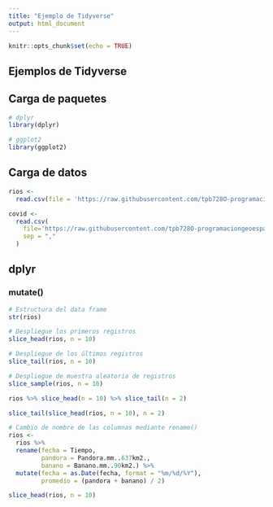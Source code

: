 ```yaml
---
title: "Ejemplo de Tidyverse"
output: html_document
---
```


```r
knitr::opts_chunk$set(echo = TRUE)
```

## Ejemplos de Tidyverse

## Carga de paquetes

```r
# dplyr
library(dplyr)

# ggplot2
library(ggplot2)
```



## Carga de datos

```r
rios <-
  read.csv(file = 'https://raw.githubusercontent.com/tpb728O-programaciongeoespacialr/2021ii/main/datos/hidrologia/fdc/fdc.csv')

covid <- 
  read.csv(
    file='https://raw.githubusercontent.com/tpb728O-programaciongeoespacialr/2021ii/main/datos/minsalud/covid/ultimafecha_CSV_GENERAL.csv', 
    sep = ","
  )
```


## dplyr

### mutate()

```r
# Estructura del data frame
str(rios)
```

```r
# Despliegue los primeros registros
slice_head(rios, n = 10)

# Despliegue de los últimos registros
slice_tail(rios, n = 10)

# Despliegue de muestra aleatoria de registros
slice_sample(rios, n = 10)
```

```r
rios %>% slice_head(n = 10) %>% slice_tail(n = 2)
```

```r
slice_tail(slice_head(rios, n = 10), n = 2)
```

```r
# Cambio de nombre de las columnas mediante rename()
rios <-
  rios %>%
  rename(fecha = Tiempo,
         pandora = Pandora.mm..637km2.,
         banano = Banano.mm..90km2.) %>%
  mutate(fecha = as.Date(fecha, format = "%m/%d/%Y"),
         promedio = (pandora + banano) / 2)

slice_head(rios, n = 10)
```




